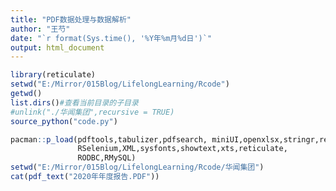 ```yaml
---
title: "PDF数据处理与数据解析"
author: "王芍"
date: "`r format(Sys.time(), '%Y年%m月%d日')`"
output: html_document
---
```


```r
library(reticulate)
setwd("E:/Mirror/015Blog/LifelongLearning/Rcode")
getwd()
list.dirs()#查看当前目录的子目录
#unlink("./华闻集团",recursive = TRUE)
source_python("code.py")

```


```r
pacman::p_load(pdftools,tabulizer,pdfsearch, miniUI,openxlsx,stringr,readr,rvest,
               RSelenium,XML,sysfonts,showtext,xts,reticulate,
               RODBC,RMySQL)
setwd("E:/Mirror/015Blog/LifelongLearning/Rcode/华闻集团")
cat(pdf_text("2020年年度报告.PDF"))
```

